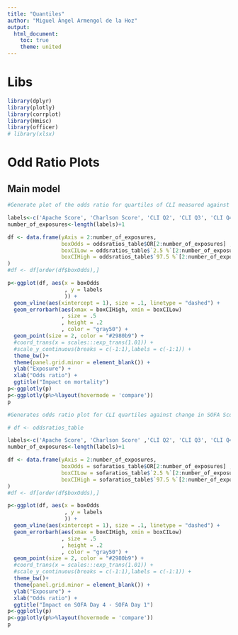 ---
title: "Quantiles"
author: "Miguel Ángel Armengol de la Hoz"
output:
  html_document:
    toc: true
    theme: united
---

# Libs

```{r}
library(dplyr)
library(plotly)
library(corrplot)
library(Hmisc)
library(officer)
# library(xlsx)
```


# Odd Ratio Plots

## Main model

```{r}
#Generate plot of the odds ratio for quartiles of CLI measured against mortality

labels<-c('Apache Score', 'Charlson Score', 'CLI Q2', 'CLI Q3', 'CLI Q4')
number_of_exposures<-length(labels)+1

df <- data.frame(yAxis = 2:number_of_exposures,
                 boxOdds = oddsratios_table$OR[2:number_of_exposures] ,
                 boxCILow = oddsratios_table$`2.5 %`[2:number_of_exposures],  
                 boxCIHigh = oddsratios_table$`97.5 %`[2:number_of_exposures]
)
#df <- df[order(df$boxOdds),]

p<-ggplot(df, aes(x = boxOdds
                  , y = labels
                  )) + 
  geom_vline(aes(xintercept = 1), size = .1, linetype = "dashed") + 
  geom_errorbarh(aes(xmax = boxCIHigh, xmin = boxCILow)
                 , size = .5
                 , height = .2
                 , color = "gray50") +
  geom_point(size = 2, color = "#2980b9") +
  #coord_trans(x = scales:::exp_trans(1.01)) +
  #scale_y_continuous(breaks = c(-1:1),labels = c(-1:1)) +
  theme_bw()+
  theme(panel.grid.minor = element_blank()) +
  ylab("Exposure") +
  xlab("Odds ratio") +
  ggtitle("Impact on mortality")
p<-ggplotly(p)
p<-ggplotly(p%>%layout(hovermode = 'compare'))
p

```
```{r}
#Generates odds ratio plot for CLI quartiles against change in SOFA Score from day 1 to day 4

# df <- oddsratios_table

labels<-c('Apache Score', 'Charlson Score' ,'CLI Q2', 'CLI Q3', 'CLI Q4', 'CLI Q5')
number_of_exposures<-length(labels)+1

df <- data.frame(yAxis = 2:number_of_exposures,
                 boxOdds = sofaratios_table$OR[2:number_of_exposures] ,
                 boxCILow = sofaratios_table$`2.5 %`[2:number_of_exposures],  
                 boxCIHigh = sofaratios_table$`97.5 %`[2:number_of_exposures]
)
#df <- df[order(df$boxOdds),]

p<-ggplot(df, aes(x = boxOdds
                  , y = labels
                  )) + 
  geom_vline(aes(xintercept = 1), size = .1, linetype = "dashed") + 
  geom_errorbarh(aes(xmax = boxCIHigh, xmin = boxCILow)
                 , size = .5
                 , height = .2
                 , color = "gray50") +
  geom_point(size = 2, color = "#2980b9") +
  #coord_trans(x = scales:::exp_trans(1.01)) +
  #scale_y_continuous(breaks = c(-1:1),labels = c(-1:1)) +
  theme_bw()+
  theme(panel.grid.minor = element_blank()) +
  ylab("Exposure") +
  xlab("Odds ratio") +
  ggtitle("Impact on SOFA Day 4 - SOFA Day 1")
p<-ggplotly(p)
p<-ggplotly(p%>%layout(hovermode = 'compare'))
p
````